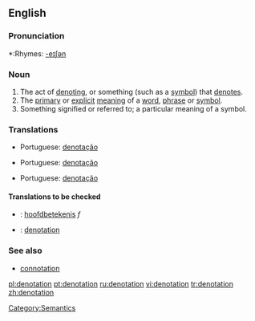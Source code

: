 ==English==

===Pronunciation===
*:Rhymes: [[Rhymes:English:-eɪʃǝn|-eɪʃǝn]]

===Noun===
{{en-noun}}

# The act of [[denoting]], or something (such as a [[symbol]]) that [[denote]]s.
# The [[primary]] or [[explicit]] [[meaning]] of a [[word]], [[phrase]] or [[symbol]].
# Something signified or referred to; a particular meaning of a symbol.

===Translations===
{{trans-top|act of denoting}}
{{trans-mid}}
* Portuguese: [[denotação]] {{f}}
{{trans-bottom}}

{{trans-top|primary or explicit meaning}}
{{trans-mid}}
* Portuguese: [[denotação]] {{f}}
{{trans-bottom}}

{{trans-top|something signified or referred to}}
{{trans-mid}}
* Portuguese: [[denotação]] {{f}}
{{trans-bottom}}

====Translations to be checked====
{{rfc-trans}}
*{{ttbc|Dutch}}: [[hoofdbetekenis]] ''f''
*{{ttbc|Spanish}}: [[denotation]]

===See also===
* [[connotation]]

[[Category:Semantics]]

[[pl:denotation]]
[[pt:denotation]]
[[ru:denotation]]
[[vi:denotation]]
[[tr:denotation]]
[[zh:denotation]]
